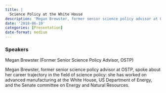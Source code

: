 ```yaml
---
title: |
  Science Policy at the White House
description: 'Megan Brewster, former senior science policy advisor at OSTP, spoke about her career trajectory in the field of science policy: she has worked on advanced manufacturing at the White House, US Department of Energy, and the Senate committee on Energy and Natural Resources.'
date: '2018-06-19'
categories: [Presentation]
date-format: medium 
---
```



### Speakers  
Megan Brewster (Former Senior Science Policy Advisor, OSTP)

Megan Brewster, former senior science policy advisor at OSTP, spoke about her career trajectory in the field of science policy: she has worked on advanced manufacturing at the White House, US Department of Energy, and the Senate committee on Energy and Natural Resources.


